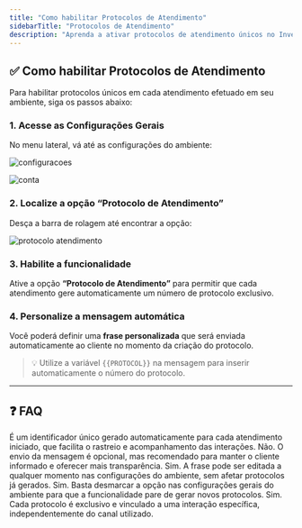 ```yaml
---
title: "Como habilitar Protocolos de Atendimento"
sidebarTitle: "Protocolos de Atendimento"
description: "Aprenda a ativar protocolos de atendimento únicos no Invenio Center e personalizar a mensagem enviada aos clientes."
---
```


## ✅ Como habilitar Protocolos de Atendimento

Para habilitar protocolos únicos em cada atendimento efetuado em seu ambiente, siga os passos abaixo:

### 1. Acesse as Configurações Gerais

No menu lateral, vá até as configurações do ambiente:

 ![configuracoes](https://robbublob.blob.core.windows.net/docs/configuracoes.png)

 ![conta](https://robbublob.blob.core.windows.net/docs/conta.png)

### 2. Localize a opção “Protocolo de Atendimento”

Desça a barra de rolagem até encontrar a opção:

![protocolo atendimento](https://robbublob.blob.core.windows.net/docs/protocoloatend.png)

### 3. Habilite a funcionalidade

Ative a opção **“Protocolo de Atendimento”** para permitir que cada atendimento gere automaticamente um número de protocolo exclusivo.

### 4. Personalize a mensagem automática

Você poderá definir uma **frase personalizada** que será enviada automaticamente ao cliente no momento da criação do protocolo.

> 💡 Utilize a variável `{{PROTOCOL}}` na mensagem para inserir automaticamente o número do protocolo.

---

## ❓ FAQ

<AccordionGroup>
  <Accordion title="O que é um Protocolo de Atendimento?">
    É um identificador único gerado automaticamente para cada atendimento iniciado, que facilita o rastreio e acompanhamento das interações.
  </Accordion>

  <Accordion title="A mensagem com o número do protocolo é obrigatória?">
    Não. O envio da mensagem é opcional, mas recomendado para manter o cliente informado e oferecer mais transparência.
  </Accordion>

  <Accordion title="Posso alterar a frase com {{PROTOCOL}} depois?">
    Sim. A frase pode ser editada a qualquer momento nas configurações do ambiente, sem afetar protocolos já gerados.
  </Accordion>

  <Accordion title="É possível desabilitar o protocolo de atendimento após ativá-lo?">
    Sim. Basta desmarcar a opção nas configurações gerais do ambiente para que a funcionalidade pare de gerar novos protocolos.
  </Accordion>

  <Accordion title="O número do protocolo é único mesmo entre canais diferentes?">
    Sim. Cada protocolo é exclusivo e vinculado a uma interação específica, independentemente do canal utilizado.
  </Accordion>
</AccordionGroup>


